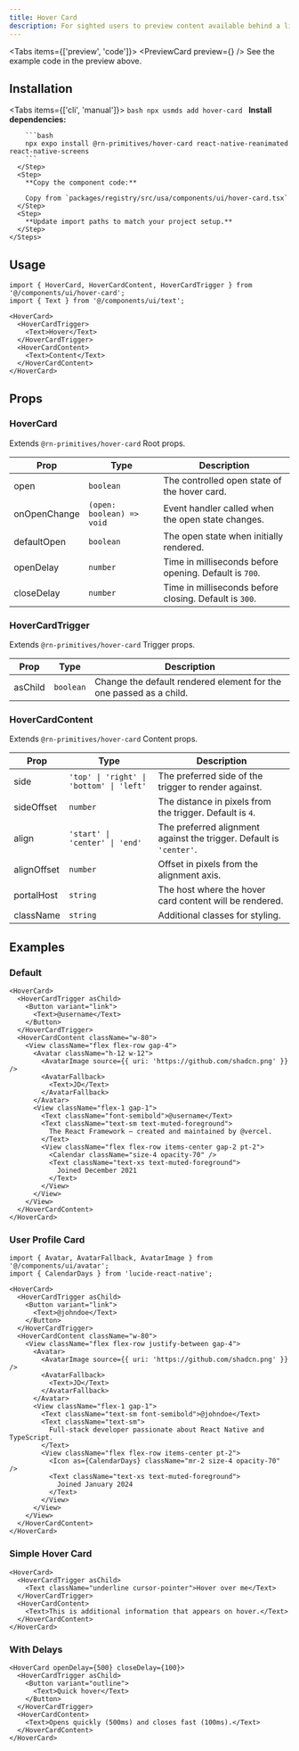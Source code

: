 ```yaml
---
title: Hover Card
description: For sighted users to preview content available behind a link.
---
```



<Tabs items={['preview', 'code']}>
  <Tab value="preview">
    <PreviewCard preview={<HoverCardPreview />} />
  </Tab>
  <Tab value="code">
    See the example code in the preview above.
  </Tab>
</Tabs>

## Installation

<Tabs items={['cli', 'manual']}>
  <Tab value="cli">
    <Steps>
      <Step>
        ```bash
        npx usmds add hover-card
        ```
      </Step>
    </Steps>
  </Tab>
  <Tab value="manual">
    <Steps>
      <Step>
        **Install dependencies:**

        ```bash
        npx expo install @rn-primitives/hover-card react-native-reanimated react-native-screens
        ```
      </Step>
      <Step>
        **Copy the component code:**

        Copy from `packages/registry/src/usa/components/ui/hover-card.tsx`
      </Step>
      <Step>
        **Update import paths to match your project setup.**
      </Step>
    </Steps>
  </Tab>
</Tabs>

## Usage

```tsx
import { HoverCard, HoverCardContent, HoverCardTrigger } from '@/components/ui/hover-card';
import { Text } from '@/components/ui/text';

<HoverCard>
  <HoverCardTrigger>
    <Text>Hover</Text>
  </HoverCardTrigger>
  <HoverCardContent>
    <Text>Content</Text>
  </HoverCardContent>
</HoverCard>
```

## Props

### HoverCard

Extends `@rn-primitives/hover-card` Root props.

| Prop | Type | Description |
|------|------|-------------|
| open | `boolean` | The controlled open state of the hover card. |
| onOpenChange | `(open: boolean) => void` | Event handler called when the open state changes. |
| defaultOpen | `boolean` | The open state when initially rendered. |
| openDelay | `number` | Time in milliseconds before opening. Default is `700`. |
| closeDelay | `number` | Time in milliseconds before closing. Default is `300`. |

### HoverCardTrigger

Extends `@rn-primitives/hover-card` Trigger props.

| Prop | Type | Description |
|------|------|-------------|
| asChild | `boolean` | Change the default rendered element for the one passed as a child. |

### HoverCardContent

Extends `@rn-primitives/hover-card` Content props.

| Prop | Type | Description |
|------|------|-------------|
| side | `'top' \| 'right' \| 'bottom' \| 'left'` | The preferred side of the trigger to render against. |
| sideOffset | `number` | The distance in pixels from the trigger. Default is `4`. |
| align | `'start' \| 'center' \| 'end'` | The preferred alignment against the trigger. Default is `'center'`. |
| alignOffset | `number` | Offset in pixels from the alignment axis. |
| portalHost | `string` | The host where the hover card content will be rendered. |
| className | `string` | Additional classes for styling. |

## Examples

### Default

```tsx
<HoverCard>
  <HoverCardTrigger asChild>
    <Button variant="link">
      <Text>@username</Text>
    </Button>
  </HoverCardTrigger>
  <HoverCardContent className="w-80">
    <View className="flex flex-row gap-4">
      <Avatar className="h-12 w-12">
        <AvatarImage source={{ uri: 'https://github.com/shadcn.png' }} />
        <AvatarFallback>
          <Text>JD</Text>
        </AvatarFallback>
      </Avatar>
      <View className="flex-1 gap-1">
        <Text className="font-semibold">@username</Text>
        <Text className="text-sm text-muted-foreground">
          The React Framework – created and maintained by @vercel.
        </Text>
        <View className="flex flex-row items-center gap-2 pt-2">
          <Calendar className="size-4 opacity-70" />
          <Text className="text-xs text-muted-foreground">
            Joined December 2021
          </Text>
        </View>
      </View>
    </View>
  </HoverCardContent>
</HoverCard>
```

### User Profile Card

```tsx
import { Avatar, AvatarFallback, AvatarImage } from '@/components/ui/avatar';
import { CalendarDays } from 'lucide-react-native';

<HoverCard>
  <HoverCardTrigger asChild>
    <Button variant="link">
      <Text>@johndoe</Text>
    </Button>
  </HoverCardTrigger>
  <HoverCardContent className="w-80">
    <View className="flex flex-row justify-between gap-4">
      <Avatar>
        <AvatarImage source={{ uri: 'https://github.com/shadcn.png' }} />
        <AvatarFallback>
          <Text>JD</Text>
        </AvatarFallback>
      </Avatar>
      <View className="flex-1 gap-1">
        <Text className="text-sm font-semibold">@johndoe</Text>
        <Text className="text-sm">
          Full-stack developer passionate about React Native and TypeScript.
        </Text>
        <View className="flex flex-row items-center pt-2">
          <Icon as={CalendarDays} className="mr-2 size-4 opacity-70" />
          <Text className="text-xs text-muted-foreground">
            Joined January 2024
          </Text>
        </View>
      </View>
    </View>
  </HoverCardContent>
</HoverCard>
```

### Simple Hover Card

```tsx
<HoverCard>
  <HoverCardTrigger asChild>
    <Text className="underline cursor-pointer">Hover over me</Text>
  </HoverCardTrigger>
  <HoverCardContent>
    <Text>This is additional information that appears on hover.</Text>
  </HoverCardContent>
</HoverCard>
```

### With Delays

```tsx
<HoverCard openDelay={500} closeDelay={100}>
  <HoverCardTrigger asChild>
    <Button variant="outline">
      <Text>Quick hover</Text>
    </Button>
  </HoverCardTrigger>
  <HoverCardContent>
    <Text>Opens quickly (500ms) and closes fast (100ms).</Text>
  </HoverCardContent>
</HoverCard>
```
